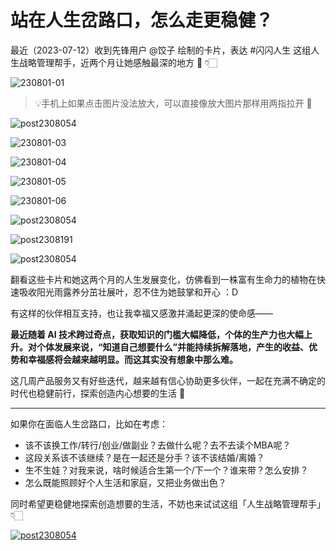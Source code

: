 # 站在人生岔路口，怎么走更稳健？

最近（2023-07-12）收到先锋用户 @饺子 绘制的卡片，表达 #闪闪人生 这组人生战略管理帮手，近两个月让她感触最深的地方 🥰 👇🏻

![230801-01](https://cdn.sunnyhuang.net/share/230801-01.png ':size=200')

> 💡手机上如果点击图片没法放大，可以直接像放大图片那样用两指拉开 🫳

![post2308054](https://cdn.sunnyhuang.net/share/post2308054.png/webp ':size=200')

![230801-03](https://cdn.sunnyhuang.net/share/230801-03.png ':size=200')

![230801-04](https://cdn.sunnyhuang.net/share/230801-04.png ':size=200')

![230801-05](https://cdn.sunnyhuang.net/share/230801-05.jpg ':size=200')

![230801-06](https://cdn.sunnyhuang.net/share/230801-06.png ':size=200')

![post2308054](https://cdn.sunnyhuang.net/share/post2308052.png/webp ':size=200')

![post2308191](https://cdn.sunnyhuang.net/share/post2308191.png ':size=200')

![post2308054](https://cdn.sunnyhuang.net/share/post2308053.png/webp ':size=200')


翻看这些卡片和她这两个月的人生发展变化，仿佛看到一株富有生命力的植物在快速吸收阳光雨露养分茁壮展叶，忍不住为她鼓掌和开心 ：D

有这样的伙伴相互支持，也让我幸福又感激并涌起更深的使命感——

**最近随着 AI 技术跨过奇点，获取知识的门槛大幅降低，个体的生产力也大幅上升。对个体发展来说，“知道自己想要什么”并能持续拆解落地，产生的收益、优势和幸福感将会越来越明显。而这其实没有想象中那么难。**

这几周产品服务又有好些迭代，越来越有信心协助更多伙伴，一起在充满不确定的时代也稳健前行，探索创造内心想要的生活 🤗

---

如果你在面临人生岔路口，比如在考虑：
* 该不该换工作/转行/创业/做副业？去做什么呢？去不去读个MBA呢？
* 这段关系该不该继续？是在一起还是分手？该不该结婚/离婚？
* 生不生娃？对我来说，啥时候适合生第一个/下一个？谁来带？怎么安排？
* 怎么既能照顾好个人生活和家庭，又把业务做出色？

同时希望更稳健地探索创造想要的生活，不妨也来试试这组「人生战略管理帮手」 👇🏻




[![post2308054](https://cdn.sunnyhuang.net/share/banner2308047.png/webp)](/)